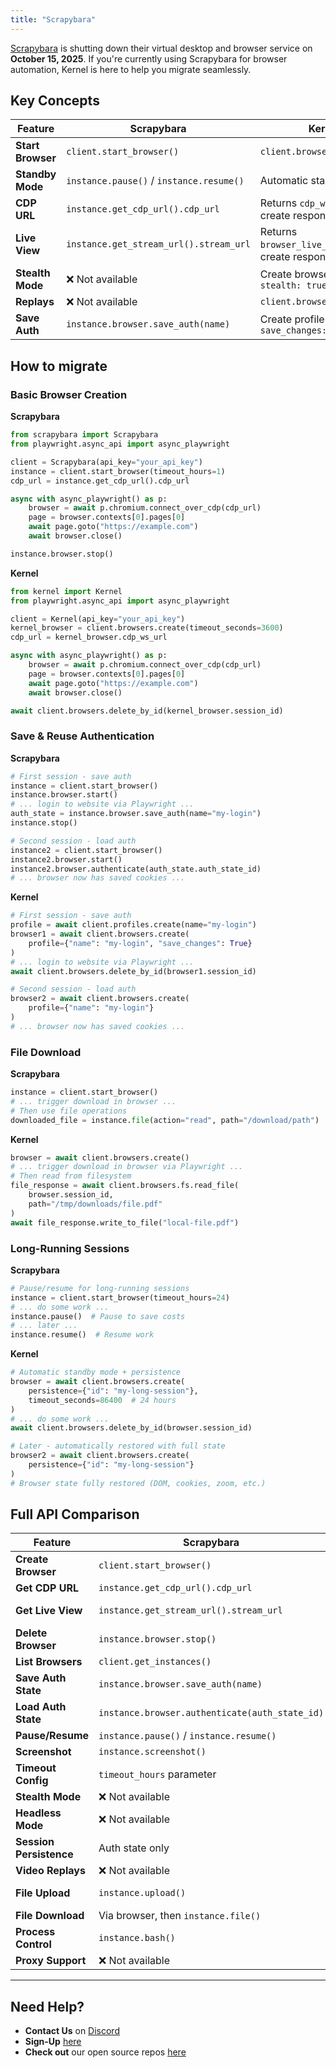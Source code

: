 ```yaml
---
title: "Scrapybara"
---
```


[Scrapybara](https://scrapybara.com/) is shutting down their virtual desktop and browser service on **October 15, 2025**. If you're currently using Scrapybara for browser automation, Kernel is here to help you migrate seamlessly.

## Key Concepts

| Feature | Scrapybara | Kernel |
|---------|-----------|--------|
| **Start Browser** | `client.start_browser()` | `client.browsers.create()` |
| **Standby Mode** | `instance.pause()` / `instance.resume()` | Automatic standby mode |
| **CDP URL** | `instance.get_cdp_url().cdp_url` | Returns `cdp_ws_url` in create response |
| **Live View** | `instance.get_stream_url().stream_url` | Returns `browser_live_view_url` in create response |
| **Stealth Mode** | ❌ Not available | Create browser with `stealth: true` |
| **Replays** | ❌ Not available | `client.browsers.replays.*` |
| **Save Auth** | `instance.browser.save_auth(name)` | Create profile with `save_changes: true` |

## How to migrate

### Basic Browser Creation

**Scrapybara**
```python
from scrapybara import Scrapybara
from playwright.async_api import async_playwright

client = Scrapybara(api_key="your_api_key")
instance = client.start_browser(timeout_hours=1)
cdp_url = instance.get_cdp_url().cdp_url

async with async_playwright() as p:
    browser = await p.chromium.connect_over_cdp(cdp_url)
    page = browser.contexts[0].pages[0]
    await page.goto("https://example.com")
    await browser.close()

instance.browser.stop()
```

**Kernel**
```python
from kernel import Kernel
from playwright.async_api import async_playwright

client = Kernel(api_key="your_api_key")
kernel_browser = client.browsers.create(timeout_seconds=3600)
cdp_url = kernel_browser.cdp_ws_url

async with async_playwright() as p:
    browser = await p.chromium.connect_over_cdp(cdp_url)
    page = browser.contexts[0].pages[0]
    await page.goto("https://example.com")
    await browser.close()

await client.browsers.delete_by_id(kernel_browser.session_id)
```

### Save & Reuse Authentication

**Scrapybara**
```python
# First session - save auth
instance = client.start_browser()
instance.browser.start()
# ... login to website via Playwright ...
auth_state = instance.browser.save_auth(name="my-login")
instance.stop()

# Second session - load auth
instance2 = client.start_browser()
instance2.browser.start()
instance2.browser.authenticate(auth_state.auth_state_id)
# ... browser now has saved cookies ...
```

**Kernel**
```python
# First session - save auth
profile = await client.profiles.create(name="my-login")
browser1 = await client.browsers.create(
    profile={"name": "my-login", "save_changes": True}
)
# ... login to website via Playwright ...
await client.browsers.delete_by_id(browser1.session_id)

# Second session - load auth
browser2 = await client.browsers.create(
    profile={"name": "my-login"}
)
# ... browser now has saved cookies ...
```

### File Download

**Scrapybara**
```python
instance = client.start_browser()
# ... trigger download in browser ...
# Then use file operations
downloaded_file = instance.file(action="read", path="/download/path")
```

**Kernel**
```python
browser = await client.browsers.create()
# ... trigger download in browser via Playwright ...
# Then read from filesystem
file_response = await client.browsers.fs.read_file(
    browser.session_id,
    path="/tmp/downloads/file.pdf"
)
await file_response.write_to_file("local-file.pdf")
```

### Long-Running Sessions

**Scrapybara**
```python
# Pause/resume for long-running sessions
instance = client.start_browser(timeout_hours=24)
# ... do some work ...
instance.pause()  # Pause to save costs
# ... later ...
instance.resume()  # Resume work
```

**Kernel**
```python
# Automatic standby mode + persistence
browser = await client.browsers.create(
    persistence={"id": "my-long-session"},
    timeout_seconds=86400  # 24 hours
)
# ... do some work ...
await client.browsers.delete_by_id(browser.session_id)

# Later - automatically restored with full state
browser2 = await client.browsers.create(
    persistence={"id": "my-long-session"}
)
# Browser state fully restored (DOM, cookies, zoom, etc.)
```


## Full API Comparison

| Feature | Scrapybara | Kernel |
|---------|-----------|--------|
| **Create Browser** | `client.start_browser()` | `client.browsers.create()` |
| **Get CDP URL** | `instance.get_cdp_url().cdp_url` | Returns `cdp_ws_url` in create response |
| **Get Live View** | `instance.get_stream_url().stream_url` | Returns `browser_live_view_url` in create response |
| **Delete Browser** | `instance.browser.stop()` | `client.browsers.deleteByID(session_id)` |
| **List Browsers** | `client.get_instances()` | `client.browsers.list()` |
| **Save Auth State** | `instance.browser.save_auth(name)` | Create profile with `save_changes: true` |
| **Load Auth State** | `instance.browser.authenticate(auth_state_id)` | `client.browsers.create({ profile: { name } })` |
| **Pause/Resume** | `instance.pause()` / `instance.resume()` | Automatic standby mode |
| **Screenshot** | `instance.screenshot()` | Use Playwright or Puppeteer |
| **Timeout Config** | `timeout_hours` parameter | `timeout_seconds` parameter |
| **Stealth Mode** | ❌ Not available | Create browser with `stealth: true` |
| **Headless Mode** | ❌ Not available | Create browser with `headless: true` |
| **Session Persistence** | Auth state only | Full state via `persistence: { id }` |
| **Video Replays** | ❌ Not available | `client.browsers.replays.*` |
| **File Upload** | `instance.upload()` | `client.browsers.fs.upload()` or Playwright |
| **File Download** | Via browser, then `instance.file()` | `client.browsers.fs.readFile()` |
| **Process Control** | `instance.bash()` | `client.browsers.process.*` |
| **Proxy Support** | ❌ Not available | `proxy_id` parameter + `client.proxies.*` |

---

## Need Help?

* **Contact Us** on [Discord](https://discord.gg/FBrveQRcud)
* **Sign-Up** [here](https://dashboard.onkernel.com/sign-up)
* **Check out** our open source repos [here](https://github.com/onkernel/kernel-images)

